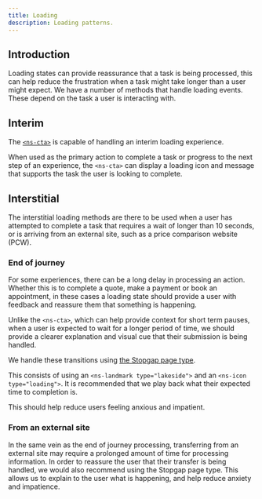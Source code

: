 ```yaml
---
title: Loading
description: Loading patterns.
---
```


## Introduction

Loading states can provide reassurance that a task is being processed, this can help reduce the frustration when a task might take longer than a user might expect. We have a number of methods that handle loading events. These depend on the task a user is interacting with.

## Interim

The [`<ns-cta>`](../../components/ns-cta) is capable of handling an interim loading experience.

When used as the primary action to complete a task or progress to the next step of an experience, the `<ns-cta>` can display a loading icon and message that supports the task the user is looking to complete.

## Interstitial

The interstitial loading methods are there to be used when a user has attempted to complete a task that requires a wait of longer than 10 seconds, or is arriving from an external site, such as a price comparison website (PCW).
 
### End of journey

For some experiences, there can be a long delay in processing an action. Whether this is to complete a quote, make a payment or book an appointment, in these cases a loading state should provide a user with feedback and reassure them that something is happening. 

Unlike the `<ns-cta>`, which can help provide context for short term pauses, when a user is expected to wait for a longer period of time, we should provide a clearer explanation and visual cue that their submission is being handled. 

We handle these transitions using [the Stopgap page type](../../page-types/stopgap).

This consists of using an `<ns-landmark type="lakeside">` and an `<ns-icon type="loading">`. It is recommended that we play back what their expected time to completion is.

This should help reduce users feeling anxious and impatient.

### From an external site

In the same vein as the end of journey processing, transferring from an external site may require a prolonged amount of time for processing information. In order to reassure the user that their transfer is being handled, we would also recommend using the Stopgap page type. This allows us to explain to the user what is happening, and help reduce anxiety and impatience.
